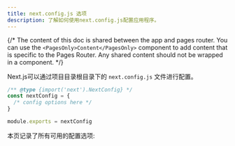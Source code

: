 ```yaml
---
title: next.config.js 选项
description: 了解如何使用next.config.js配置应用程序。
---
```


{/* The content of this doc is shared between the app and pages router. You can use the `<PagesOnly>Content</PagesOnly>` component to add content that is specific to the Pages Router. Any shared content should not be wrapped in a component. */}

Next.js可以通过项目目录根目录下的 `next.config.js` 文件进行配置。

```js title="next.config.js"
/** @type {import('next').NextConfig} */
const nextConfig = {
  /* config options here */
}

module.exports = nextConfig
```

本页记录了所有可用的配置选项:
